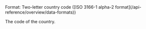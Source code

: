 <ParamField path="CountryCode" type="string" required>     
Format: Two-letter country code ([ISO 3166-1 alpha-2 format](/api-reference/overview/data-formats))

The code of the country.  
</ParamField>